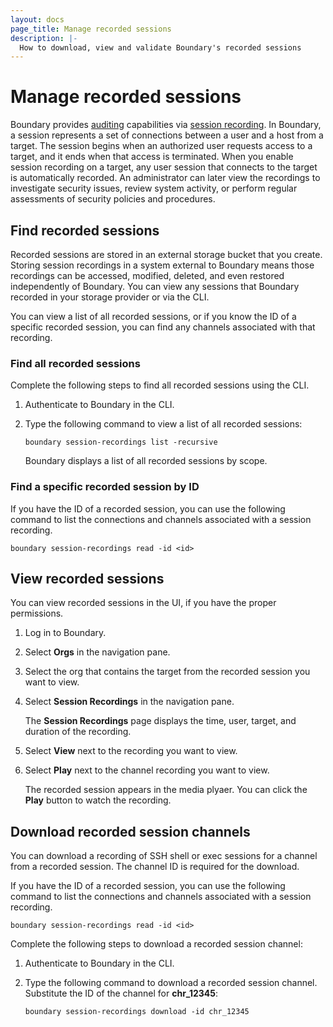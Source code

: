 ```yaml
---
layout: docs
page_title: Manage recorded sessions
description: |-
  How to download, view and validate Boundary's recorded sessions
---
```


# Manage recorded sessions

Boundary provides [auditing](/boundary/docs/concepts/auditing) capabilities via [session recording](/boundary/docs/configuration/session-recording).
In Boundary, a session represents a set of connections between a user and a host from a target.
The session begins when an authorized user requests access to a target, and it ends when that access is terminated.
When you enable session recording on a target, any user session that connects to the target is automatically recorded.
An administrator can later view the recordings to investigate security issues, review system activity, or perform regular assessments of security policies and procedures.

## Find recorded sessions

Recorded sessions are stored in an external storage bucket that you create.
Storing session recordings in a system external to Boundary means those recordings can be accessed, modified, deleted, and even restored independently of Boundary.
You can view any sessions that Boundary recorded in your storage provider or via the CLI.

You can view a list of all recorded sessions, or if you know the ID of a specific recorded session, you can find any channels associated with that recording.

### Find all recorded sessions

Complete the following steps to find all recorded sessions using the CLI.

1. Authenticate to Boundary in the CLI.
1. Type the following command to view a list of all recorded sessions:

   ```hcl
   boundary session-recordings list -recursive
   ```

   Boundary displays a list of all recorded sessions by scope.

### Find a specific recorded session by ID

If you have the ID of a recorded session, you can use the following command to list the connections and channels associated with a session recording.

```hcl
boundary session-recordings read -id <id>
```

## View recorded sessions

You can view recorded sessions in the UI, if you have the proper permissions.

1. Log in to Boundary.
1. Select **Orgs** in the navigation pane.
1. Select the org that contains the target from the recorded session you want to view.
1. Select **Session Recordings** in the navigation pane.

   The **Session Recordings** page displays the time, user, target, and duration of the recording.
1. Select **View** next to the recording you want to view.
1. Select **Play** next to the channel recording you want to view.

   The recorded session appears in the media plyaer.
   You can click the **Play** button to watch the recording.

## Download recorded session channels

You can download a recording of SSH shell or exec sessions for a channel from a recorded session.
The channel ID is required for the download.

If you have the ID of a recorded session, you can use the following command to list the connections and channels associated with a session recording.

```hcl
boundary session-recordings read -id <id>
```

Complete the following steps to download a recorded session channel:

1. Authenticate to Boundary in the CLI.
1. Type the following command to download a recorded session channel.
Substitute the ID of the channel for **chr_12345**:

   ```hcl
   boundary session-recordings download -id chr_12345
   ```
